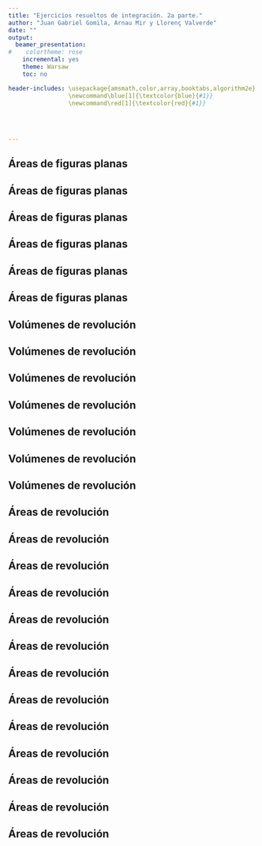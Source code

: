 ```yaml
---
title: "Ejercicios resueltos de integración. 2a parte."
author: "Juan Gabriel Gomila, Arnau Mir y Llorenç Valverde"
date: ""
output:
  beamer_presentation:
#    colortheme: rose
    incremental: yes
    theme: Warsaw
    toc: no

header-includes: \usepackage{amsmath,color,array,booktabs,algorithm2e}
                 \newcommand\blue[1]{\textcolor{blue}{#1}}
                 \newcommand\red[1]{\textcolor{red}{#1}}
                 

                 
              
---
```




## Áreas de figuras planas

\begin{block}{Ejercicio 1}
\begin{enumerate}[a)]
\item Calcular el área entre las curvas $f(x)=2x^2-4$ y $g(x)=-3x^2+10$, para $-1\leq x\leq 1$.
\item Calcular el área encerrada por las curvas $f(x)=x^4$ y $g(x)=-2x^2+3$.
\end{enumerate}
\end{block}

## Áreas de figuras planas

\begin{block}{\textcolor{green}{Solución}}
\blue{
Apartado a). Hagamos primero un esbozo de las gráficas de $f$ y $g$ para $x$ entre $-1$ y $1$:\pause
\begin{center}
\includegraphics[width=8cm]{Areafg.png}
\end{center}
}
\end{block}

## Áreas de figuras planas


\begin{block}{\textcolor{green}{Solución (cont.)}}
\blue{
El área pedida será:
\begin{eqnarray*}
\int_{-1}^1 (g(x)-f(x))\, dx & = & \pause \int_{-1}^1 (-3x^2+10-2x^2+4 )\, dx \\ &=& \pause\int_{-1}^1 (-5x^2+14)\, dx \pause =\left[-5\frac{x^3}{3}+14 x\right]_{-1}^1 \\ & =& \pause -\frac{5}{3}+14-\left(-\frac{5}{3}-14\right) \\ &=& \pause -\frac{10}{3}+28=\frac{74}{3}\approx `r round(74/3,4)`.
\end{eqnarray*}
}
\end{block}

## Áreas de figuras planas

\begin{block}{\textcolor{green}{Solución (cont.)}}
\blue{
Apartado b). Hagamos primero un esbozo de las gráficas de $f$ y $g$:\pause
\begin{center}
\includegraphics[width=8cm]{Areafg2.png}
\end{center}
}
\end{block}


## Áreas de figuras planas

\begin{block}{\textcolor{green}{Solución (cont.)}}
\blue{
A continuación, hemos de hallar los puntos de corte de las dos funciones que representarán los extremos de la integral a calcular:\pause
\begin{eqnarray*}
f(x) & = & g(x),\pause\ \Rightarrow x^4=-2x^2+3,\pause\ \Rightarrow x^4+2x^2-3=0,\\\pause x^2& =& \frac{-2\pm\sqrt{4+12}}{2}=\pause \frac{-2\pm 4}{2}=\pause 1,-3.
\end{eqnarray*}
\pause
La única solución admisible es $x^2=1$, \pause de donde $x=\pm 1$. \newline\pause
Los puntos de corte serán, pues $(-1,1)$ y $(1,1)$, tal como se observa en la gráfica de las funciones $f$ y $g$.
}
\end{block}

## Áreas de figuras planas


\begin{block}{\textcolor{green}{Solución (cont.)}}
\blue{
El área pedida será:
\begin{eqnarray*}
\int_{-1}^1 (g(x)-f(x))\, dx & = & \pause \int_{-1}^1 (-2x^2+3-x^4 )\, dx \\ &=& \pause\left[-2\frac{x^3}{3}+3x-\frac{x^5}{5}\right]_{-1}^1 \\ & =& \pause -\frac{2}{3}+3-\frac{1}{5}-\left(\frac{2}{3}-3+\frac{1}{5}\right) \\ &=& \pause -\frac{4}{3}+6-\frac{2}{5}=\frac{64}{15}\approx `r round(64/15,4)`.
\end{eqnarray*}
}
\end{block}

## Volúmenes de revolución

\begin{block}{Ejercicio 2}
\begin{enumerate}[a)]
\item Calcular el volumen de revolución al girar la curva $y=x^2$ alrededor del eje $X$ para $2\leq x\leq 5$.
\item Calcular el volumen de revolución al girar la curva $y=\sqrt{x}$ alrededor del eje $Y$ para $1\leq x\leq 9$.
\item Calcular el volumen de revolución al girar la curva $y=x+3$ alrededor del eje $y=5$ para $0\leq x\leq 5$.
\end{enumerate}
\end{block}

## Volúmenes de revolución

\begin{block}{\textcolor{green}{Solución}}
\blue{
Apartado a). Hagamos un gráfico de la función para tener una idea de los que nos piden:\pause
\begin{center}
\includegraphics[width=8cm]{Vol1.png}
\end{center}
}
\end{block}


## Volúmenes de revolución

\begin{block}{\textcolor{green}{Solución (cont.)}}
\blue{
El volumen pedido será:\pause
\begin{eqnarray*}
V & = & \pi \int_2^5 (x^2)^2\, dx \pause = \pi\int_2^5 x^4\, dx=\pause\pi\left[\frac{x^5}{5}\right]_2^5 =\pause \frac{\pi}{5}\left(5^5-2^5\right)\\\pause &=& \frac{3093\pi}{5}\approx`r round(3093*pi/5,4)`.
\end{eqnarray*}
}
\end{block}


## Volúmenes de revolución

\begin{block}{\textcolor{green}{Solución}}
\blue{
Apartado a). Hagamos un gráfico de la función para tener una idea de los que nos piden:\pause
\begin{center}
\includegraphics[width=8cm]{Vol2.png}
\end{center}
}
\end{block}


## Volúmenes de revolución

\begin{block}{\textcolor{green}{Solución (cont.)}}
\blue{
El volumen pedido será:\pause
\begin{eqnarray*}
V & = & 2\pi \int_1^9 x\cdot\sqrt{x}\, dx \pause = 2\pi\int_1^9 x^{\frac{3}{2}}\, dx=\pause 2\pi\left[\frac{x^{\frac{5}{2}}}{\frac{5}{2}}\right]_1^9 \\ &=& \pause \frac{4\pi}{5}\left(9^{\frac{5}{2}}-1^{\frac{5}{2}}\right)=\frac{968 \pi}{5}\approx`r round(968*pi/5,4)`.
\end{eqnarray*}
}
\end{block}

## Volúmenes de revolución

\begin{block}{\textcolor{green}{Solución (cont.)}}
\blue{
Apartado c). Hagamos un gráfico tal como hemos hecho antes:\pause
\begin{center}
\includegraphics[width=8cm]{Vol3.png}
\end{center}
}
\end{block}

## Volúmenes de revolución

\begin{block}{\textcolor{green}{Solución (cont.)}}
\blue{
El volumen pedido será:\pause
\begin{eqnarray*}
V & = & \pi \int_0^5 (x-2)^2\, dx\pause =\pi \left[\frac{(x-2)^3}{3}\right]_0^5 =\pause \frac{\pi}{3}(3^3-(-2)^3) \\ &= & \pause\frac{35\pi}{3}\approx `r round(35*pi/3,4)`.
\end{eqnarray*}
}
\end{block}

## Áreas de revolución
\begin{block}{Ejercicio 3}
\begin{enumerate}[a)]
\item Calcular el área de la superficie de revolución al girar la curva $f(x)=x^{\frac{2}{3}}$ alrededor del eje $X$ para $0\leq x\leq 4$.
\item Calcular el área de la superficie de revolución al girar la curva $f(x)=\sqrt{x}$ alrededor del eje $Y$ para $0\leq x\leq 3$.
\end{enumerate}
\end{block}

## Áreas de revolución
\begin{block}{\textcolor{green}{Solución}}
\blue{
Apartado a). Hagamos un gráfico tal como hemos hecho antes:\pause
\begin{center}
\includegraphics[width=8cm]{AreaRev1.png}
\end{center}
}
\end{block}

## Áreas de revolución
\begin{block}{\textcolor{green}{Solución (cont.)}}
\blue{
El área pedida será:\pause
\begin{eqnarray*}
A & = & 2\pi \int_0^4 x^{\frac{2}{3}}\cdot\sqrt{1+\left(\frac{2}{3}x^{-\frac{1}{3}}\right)^2}\, dx=\pause
2\pi\int_0^4 x^{\frac{2}{3}}\cdot\sqrt{1+\frac{4}{9x^{\frac{2}{3}}}}\, dx\\\pause &=&
2\pi\int_0^4 x^{\frac{2}{3}}\cdot\sqrt{\frac{9x^{\frac{2}{3}}+4}{9x^{\frac{2}{3}}}}\, dx =\pause 2\pi\int_0^4 x^{\frac{2}{3}}\cdot\frac{\sqrt{9x^{\frac{2}{3}}+4}}{3x^{\frac{1}{3}}}\, dx\\\pause &=& \frac{2\pi}{3}\int_0^4 x^{\frac{1}{3}}\sqrt{9x^{\frac{2}{3}}+4}\, dx
\end{eqnarray*}
}
\end{block}

## Áreas de revolución
\begin{block}{\textcolor{green}{Solución (cont.)}}
\blue{
Para resolver la integral anterior aplicaremos la técnica de integración por partes arreglando un poco la integral primero:\pause
$$
A=\frac{2\pi}{3}\int_0^4 x^{\frac{2}{3}}\cdot x^{-\frac{1}{3}}\sqrt{9x^{\frac{2}{3}}+4}\, dx
$$
\pause Sean:
$$
\begin{array}{llcll}
u  &= x^{\frac{2}{3}},& du &=\frac{2}{3}\cdot x^{-\frac{1}{3}}\, dx,\\
dv & = x^{-\frac{1}{3}}\sqrt{9x^{\frac{2}{3}}+4}\, dx, & v&=\frac{1}{9} \left(9x^{\frac{2}{3}}+4\right)^{\frac{3}{2}}.
\end{array}
$$
}
\end{block}

## Áreas de revolución
\begin{block}{\textcolor{green}{Solución (cont.)}}
\blue{
El área será:
\begin{eqnarray*}
A&=&\frac{2\pi}{3}\left(\left[\frac{1}{9}x^{\frac{2}{3}}\cdot \left(9x^{\frac{2}{3}}+4\right)^{\frac{3}{2}}\right]_0^4-\frac{2}{27}\int_0^4 x^{-\frac{1}{3}}\cdot\left(9x^{\frac{2}{3}}+4\right)^{\frac{3}{2}}\, dx \right)\\\pause &=&
\frac{2\pi}{3}\left(\frac{1}{9}\cdot 4^{\frac{2}{3}}\cdot \left(9\cdot  4^{\frac{2}{3}}+4\right)^{\frac{3}{2}}-\frac{2}{27}\cdot \frac{1}{15} \left[\left(9
   x^{\frac{2}{3}}+4\right)^{\frac{5}{2}}\right]_0^4\right)\\\pause &=&
   \frac{2\pi}{3}\left(\frac{1}{9}\cdot 4^{\frac{2}{3}}\cdot \left(9\cdot  4^{\frac{2}{3}}+4\right)^{\frac{3}{2}}-\frac{2}{405} \left(\left(9
   \cdot 4^{\frac{2}{3}}+4\right)^{\frac{5}{2}}-4^{\frac{5}{2}}\right)\right)\\\pause &\approx &
`r round((2*pi/3)*((1/9)*4^(2/3)*(9*4^(2/3)+4)^(3/2)-(2/405)*((9*4^(2/3)+4)^(5/2)-4^(5/2))),4)`.
\end{eqnarray*}
}
\end{block}

## Áreas de revolución
\begin{block}{\textcolor{green}{Solución (cont.)}}
\blue{
Apartado b). Hagamos un gráfico tal como hemos hecho antes:\pause
\begin{center}
\includegraphics[width=8cm]{AreaRev2.png}
\end{center}
}
\end{block}

## Áreas de revolución
\begin{block}{\textcolor{green}{Solución (cont.)}}
\blue{
El área pedida será:\pause
$$
A  =  2\pi \int_0^{\sqrt{3}} y^2 \cdot\sqrt{1+(2y)^2}\, dy=\pause 2\pi \int_0^{\sqrt{3}} y^2 \cdot\sqrt{1+4 y^2}\, dy
$$
\pause
Para hacer la integral anterior, consideramos el cambio de variable siguiente:
$$
2y=\tan u,\pause\ \Rightarrow 2\, dy=\frac{1}{\cos^2 u}\, du,\pause\ \Rightarrow dy=\frac{1}{2\cos^2 u}\, du.
$$
\pause
Cuando $y=0$, el valor de $u$ será $0=\tan u$, $u=0$\pause\  y cuando $y=\sqrt{3}$, el valor de $u$ será
$2\sqrt{3}=\tan u$, $u=\arctan(2\sqrt{3}).$
}
\end{block}

## Áreas de revolución
\begin{block}{\textcolor{green}{Solución (cont.)}}
\blue{
La integral queda en la nueva variable $u$:
\begin{eqnarray*}
A & = &  2\pi\int_0^{\arctan(2\sqrt{3})}\frac{1}{4}\tan^2 u\cdot\frac{1}{\cos u}\cdot \frac{1}{2\cos^2 u}\, du\\ &= & \pause \frac{\pi}{4}\int_0^{\arctan(2\sqrt{3})}\frac{\sin^2 u}{\cos^5 u}\, du.
\end{eqnarray*}
\pause Como la función a integral es impar en $\cos u$, hacemos el cambio siguiente:
$$
\sin u=v,\ \pause\Rightarrow \cos u\, du=dv,\ \pause\Rightarrow du=\frac{dv}{\cos u}.
$$
}
\end{block}

## Áreas de revolución
\begin{block}{\textcolor{green}{Solución (cont.)}}
\blue{
Cuando $u=0$, el valor de $v$ será $v=0$\pause\  y cuando $u=\arctan(2\sqrt{3})$ el valor de $v$ será
$v=\sin(\arctan(2\sqrt{3}))$. Calculemos dicho valor:\ \pause sea $\alpha=\arctan(2\sqrt{3})$, es decir, $\tan\alpha =2\sqrt{3}$. \pause Por tanto $1+\tan^2\alpha = 1+12=13=\frac{1}{\cos^2\alpha}$, de donde $\cos\alpha =\frac{1}{\sqrt{13}}$,\ \pause y por tanto, $\sin\alpha =\sqrt{1-\frac{1}{13}}=\sqrt{\frac{12}{13}}$.\pause\newline
El valor de $v$ para $u=\arctan(2\sqrt{3})$ será $v=\sqrt{\frac{12}{13}}$.
}
\end{block}

## Áreas de revolución
\begin{block}{\textcolor{green}{Solución (cont.)}}
\blue{
La integral en la nueva variable $v$ será:
\begin{eqnarray*}
A &=& \frac{\pi}{4}\int_0^{\sqrt{\frac{12}{13}}} \frac{v^2}{\cos^6 u}\, dv\pause =\frac{\pi}{4}\int_0^{\sqrt{\frac{12}{13}}} \frac{v^2}{(1-\sin^2 u)^3}\, dv\pause \\ &=&\frac{\pi}{4}\int_0^{\sqrt{\frac{12}{13}}} \frac{v^2}{(1-v^2)^3}\, dv
\end{eqnarray*}
\pause
Se trata de una integral racional donde el grado del numerador es menor que el del denominador (no hace falta dividir)\pause\ y las raíces del denominador son $v=\pm 1$ y son triples.
}
\end{block}


## Áreas de revolución
\begin{block}{\textcolor{green}{Solución (cont.)}}
\blue{
Hemos de descomponer la función a integrar de la forma siguiente:
\begin{eqnarray*}
\frac{v^2}{(1-v^2)^3} & = & \frac{A_1}{1-v}+\frac{A_2}{(1-v)^2}+\frac{A_3}{(1-v)^3}+\frac{A_4}{(1+v)}\\ && +\frac{A_5}{(1+v)^2}+\frac{A_6}{(1+v)^3}.
\end{eqnarray*}
\pause
Los valores $A_i$ son los siguientes:
$$
A_1=-\frac{1}{16},\ A_2=-\frac{1}{16},\ A_3=\frac{1}{8},\, A_4=-\frac{1}{16},\ A_5=-\frac{1}{16},\ A_6=\frac{1}{8}.
$$
}
\end{block}


## Áreas de revolución
\begin{block}{\textcolor{green}{Solución (cont.)}}
\blue{
El área será:
\begin{eqnarray*}
A &=& \frac{\pi}{4}\left[\frac{1}{16}\ln|1-v|-\frac{1}{16(1-v)}+\frac{1}{16(1-v)^2}-\frac{1}{16}\ln|1+v|\right.\\ &&\left.+\frac{1}{16(1+v)}-\frac{1}{16(1+v)^2}\right]_0^{\sqrt{\frac{12}{13}}}\\\pause &=&
\frac{\pi}{64}\left[\ln\left|\frac{1-v}{1+v}\right|-\frac{2v}{1-v^2}+\frac{4v}{(1-v^2)^2}\right]_0^{\sqrt{\frac{12}{13}}}\\\pause &=&
\frac{\pi}{64}\left(\ln\left(\frac{1-\sqrt{\frac{12}{13}}}{1+\sqrt{\frac{12}{13}}}\right)-\frac{2\sqrt{\frac{12}{13}}}{1-\frac{12}{13}}+\frac{4\sqrt{\frac{12}{13}}}{\left(1-\frac{12}{13}\right)^2}\right)
\end{eqnarray*}
}
\end{block}

## Áreas de revolución
\begin{block}{\textcolor{green}{Solución (cont.)}}
\blue{
El área será:
$$
A=\frac{\pi}{64}\left(\ln\left(\frac{\sqrt{13}-\sqrt{12}}{\sqrt{13}+\sqrt{12}}\right)+650\sqrt{\frac{12}{13}}\right)\approx `r round((pi/64)*(log((sqrt(13)-sqrt(12))/(sqrt(13)+sqrt(12)))+650*sqrt(12/13)),4)`.
$$
}
\end{block}



